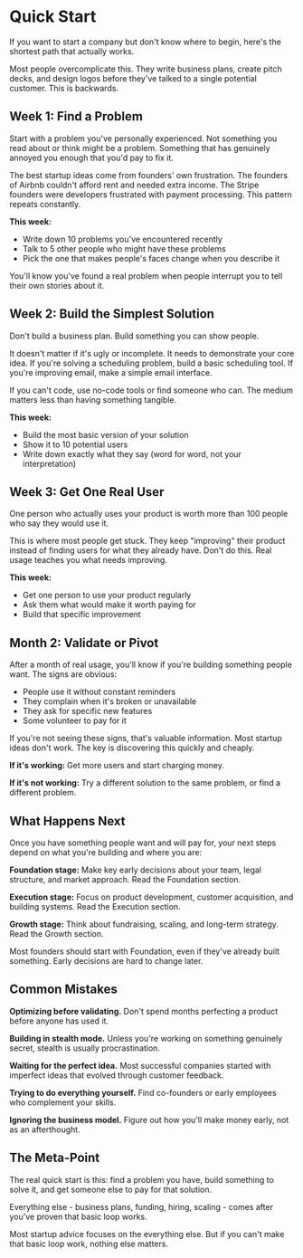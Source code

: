 # Quick Start

If you want to start a company but don't know where to begin, here's the shortest path that actually works.

Most people overcomplicate this. They write business plans, create pitch decks, and design logos before they've talked to a single potential customer. This is backwards.

## Week 1: Find a Problem

Start with a problem you've personally experienced. Not something you read about or think might be a problem. Something that has genuinely annoyed you enough that you'd pay to fix it.

The best startup ideas come from founders' own frustration. The founders of Airbnb couldn't afford rent and needed extra income. The Stripe founders were developers frustrated with payment processing. This pattern repeats constantly.

**This week:**
- Write down 10 problems you've encountered recently
- Talk to 5 other people who might have these problems
- Pick the one that makes people's faces change when you describe it

You'll know you've found a real problem when people interrupt you to tell their own stories about it.

## Week 2: Build the Simplest Solution

Don't build a business plan. Build something you can show people.

It doesn't matter if it's ugly or incomplete. It needs to demonstrate your core idea. If you're solving a scheduling problem, build a basic scheduling tool. If you're improving email, make a simple email interface.

If you can't code, use no-code tools or find someone who can. The medium matters less than having something tangible.

**This week:**
- Build the most basic version of your solution
- Show it to 10 potential users
- Write down exactly what they say (word for word, not your interpretation)

## Week 3: Get One Real User

One person who actually uses your product is worth more than 100 people who say they would use it.

This is where most people get stuck. They keep "improving" their product instead of finding users for what they already have. Don't do this. Real usage teaches you what needs improving.

**This week:**
- Get one person to use your product regularly
- Ask them what would make it worth paying for
- Build that specific improvement

## Month 2: Validate or Pivot

After a month of real usage, you'll know if you're building something people want. The signs are obvious:

- People use it without constant reminders
- They complain when it's broken or unavailable
- They ask for specific new features
- Some volunteer to pay for it

If you're not seeing these signs, that's valuable information. Most startup ideas don't work. The key is discovering this quickly and cheaply.

**If it's working:** Get more users and start charging money.

**If it's not working:** Try a different solution to the same problem, or find a different problem.

## What Happens Next

Once you have something people want and will pay for, your next steps depend on what you're building and where you are:

**Foundation stage:** Make key early decisions about your team, legal structure, and market approach. Read the Foundation section.

**Execution stage:** Focus on product development, customer acquisition, and building systems. Read the Execution section.

**Growth stage:** Think about fundraising, scaling, and long-term strategy. Read the Growth section.

Most founders should start with Foundation, even if they've already built something. Early decisions are hard to change later.

## Common Mistakes

**Optimizing before validating.** Don't spend months perfecting a product before anyone has used it.

**Building in stealth mode.** Unless you're working on something genuinely secret, stealth is usually procrastination.

**Waiting for the perfect idea.** Most successful companies started with imperfect ideas that evolved through customer feedback.

**Trying to do everything yourself.** Find co-founders or early employees who complement your skills.

**Ignoring the business model.** Figure out how you'll make money early, not as an afterthought.

## The Meta-Point

The real quick start is this: find a problem you have, build something to solve it, and get someone else to pay for that solution.

Everything else - business plans, funding, hiring, scaling - comes after you've proven that basic loop works.

Most startup advice focuses on the everything else. But if you can't make that basic loop work, nothing else matters.